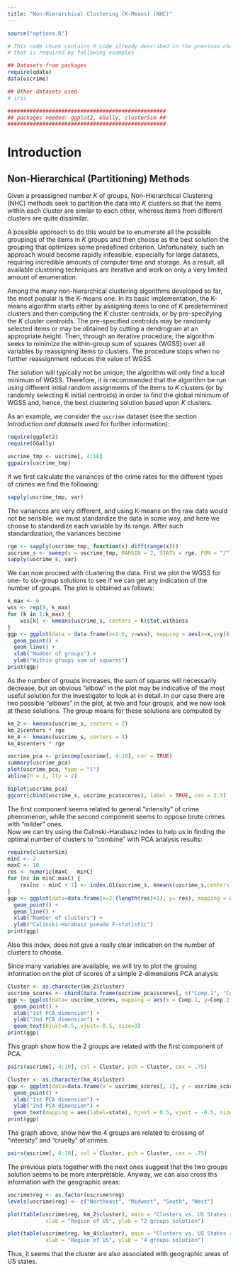 ```yaml
---
title: "Non-Hierarchical Clustering (K-Means) (NHC)"
---
```


```r
source("options.R")
```

```r
# This code chunk contains R code already described in the previous chapters
# that is required by following examples

## Datasets from packages
require(qdata)
data(uscrime)

## Other datasets used
# iris

##################################################
## packages needed: ggplot2, GGally, clusterSim ##
##################################################
```


# Introduction

## Non-Hierarchical (Partitioning) Methods

Given a preassigned number $K$ of groups, Non-Hierarchical Clustering (NHC)
methods seek to partition the data into $K$ clusters so that the items within
each cluster are similar to each other, whereas items from different
clusters are quite dissimilar.

A possible approach to do this would be to enumerate all the possible groupings of the
items in $K$ groups and then choose as the best solution the grouping that
optimizes some predefined criterion. Unfortunately, such an
approach would become rapidly infeasible, especially for large datasets,
requiring incredible amounts of computer time and storage. As a result, all
available clustering techniques are iterative and work on only a very
limited amount of enumeration.

Among the many non-hierarchical clustering algorithms developed so far, the
most popular is the K-means one. In its basic implementation, the
K-means algorithm starts either by assigning items to one of $K$ predetermined
clusters and then computing the $K$ cluster centroids, or by pre-specifying
the $K$ cluster centroids. The pre-specified centroids may be randomly selected
items or may be obtained by cutting a dendrogram at an appropriate height.
Then, through an iterative procedure, the algorithm seeks to minimize the
within-group sum of squares (WGSS) over all variables by reassigning items to
clusters. The procedure stops when no further reassignment reduces the value
of WGSS.

The solution will typically not be unique; the algorithm will only find a
local minimum of WGSS. Therefore, it is recommended that the algorithm be
run using different initial random assignments of the items to $K$ clusters
(or by randomly selecting K initial centroids) in order to find the global
minimum of WGSS and, hence, the best clustering solution based upon $K$
clusters.

As an example, we consider the `uscrime` dataset (see the section *Introduction and datasets used* for further information):

```r
require(ggplot2)
require(GGally)
```

```r
uscrime_tmp <- uscrime[, 4:10]
ggpairs(uscrime_tmp)
```

If we first calculate the variances of the crime rates for the different
types of crimes we find the following:

```r
sapply(uscrime_tmp, var)
```

The variances are very different, and using K-means on the raw data would not
be sensible; we must standardize the data in some way, and here we
choose to standardize each variable by its range. After such standardization,
the variances become

```r
rge <- sapply(uscrime_tmp, function(x) diff(range(x)))
uscrime_s <- sweep(x = uscrime_tmp, MARGIN = 2, STATS = rge, FUN = "/")
sapply(uscrime_s, var)
```

We can now proceed with clustering the data. First we plot the WGSS for one-
to six-group solutions to see if we can get any indication of the number of
groups. The plot is obtained as follows:

```r
k_max <- 6
wss <- rep(0, k_max)
for (k in 1:k_max) {
	wss[k] <- kmeans(uscrime_s, centers = k)$tot.withinss
}
ggp <- ggplot(data = data.frame(x=1:6, y=wss), mapping = aes(x=x,y=y)) +
  geom_point() +
  geom_line() +
  xlab("Number of groups") + 
  ylab("Within groups sum of squares")
print(ggp)
```

As the number of groups increases, the sum of squares will necessarily
decrease, but an obvious "elbow" in the plot may be indicative of the most
useful solution for the investigator to look at in detail. In our case there
are two possible "elbows" in the plot, at two and four groups, and we now
look at these solutions. The group means for these solutions are computed by

```r
km_2 <- kmeans(uscrime_s, centers = 2)
km_2$centers * rge
km_4 <- kmeans(uscrime_s, centers = 4)
km_4$centers * rge

uscrime_pca <- princomp(uscrime[, 4:10], cor = TRUE)
summary(uscrime_pca)
plot(uscrime_pca, type = "l")
abline(h = 1, lty = 2)
```
```r
biplot(uscrime_pca)
ggcorr(cbind(uscrime_s, uscrime_pca$scores), label = TRUE, cex = 2.5)
```

The first component seems related to general "intensity" of crime phenomenon, while the second component seems to oppose brute crimes with "milder" ones.  
Now we can try using the Calinski-Harabasz index to help us in finding the optimal number of clusters to "combine" with PCA analysis results:
```r
require(clusterSim)
minC <- 2
maxC <- 10
res <- numeric(maxC - minC)
for (nc in minC:maxC) {
	res[nc - minC + 1] <- index.G1(uscrime_s, kmeans(uscrime_s,centers = nc)$cluster)
}
ggp <- ggplot(data=data.frame(x=2:(length(res)+1), y= res), mapping = aes(x=x,y=y)) + 
  geom_point() + 
  geom_line() +
  xlab("Number of clusters") +
  ylab("Calinski-Harabasz pseudo F-statistic")
print(ggp)
```

Also this index, does not give a really clear indication on the number of clusters to choose.

Since many variables are available, we will try to plot the grouing information on the plot of scores of 
a simple 2-dimensions PCA analysis

```r
Cluster <- as.character(km_2$cluster)
uscrime_scores <- cbind(data.frame(uscrime_pca$scores[, c("Comp.1", "Comp.2")]), state=uscrime$state, Cluster=Cluster)
ggp <- ggplot(data= uscrime_scores, mapping = aes(x = Comp.1, y=Comp.2, label=state, colour=Cluster)) +
  geom_point() +
  xlab("1st PCA dimension") +
  ylab("2nd PCA dimension") +
  geom_text(hjust=0.5, vjust=-0.5, size=3)
print(ggp)
```

This graph show how the 2 groups are related with the first component of PCA.
```r
pairs(uscrime[, 4:10], col = Cluster, pch = Cluster, cex = .75)
```

```r
Cluster <- as.character(km_4$cluster)
ggp <- ggplot(data=data.frame(x = uscrime_scores[, 1], y = uscrime_scores[, 2], Cluster=Cluster, state=uscrime$state), mapping = aes(x=x,y=y, colour=Cluster))+
  geom_point() +
  xlab("1st PCA dimension") +
  ylab("2nd PCA dimension") +
  geom_text(mapping = aes(label=state), hjust = 0.5, vjust = -0.5, size = 3)
print(ggp)
```

The graph above, show how the 4 groups are related to crossing of "intensity" and "cruelty" of crimes.
```r
pairs(uscrime[, 4:10], col = Cluster, pch = Cluster, cex = .75)
```

The previous plots together with the next ones suggest that the two groups
solution seems to be more interpretable. Anyway, we can also cross ths information
with the geographic areas:

```r
uscrime$reg <- as.factor(uscrime$reg)
levels(uscrime$reg) <- c("Northeast", "Midwest", "South", "West")

plot(table(uscrime$reg, km_2$cluster), main = "Clusters vs. US States region",
			xlab = "Region of US", ylab = "2 groups solution")

plot(table(uscrime$reg, km_4$cluster), main = "Clusters vs. US States region",
			xlab = "Region of US", ylab = "4 groups solution")
```

Thus, it seems that the cluster are also associated with geographic areas of US states.
<!---
# Exercises with iris o utilities 
--->
